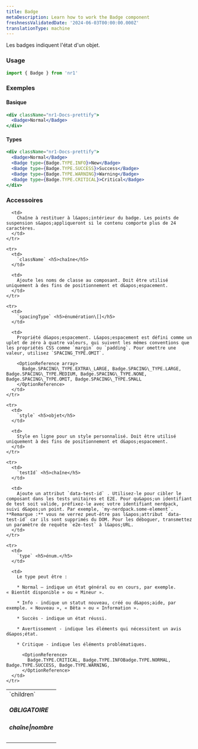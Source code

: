 ```yaml
---
title: Badge
metaDescription: Learn how to work the Badge component
freshnessValidatedDate: '2024-06-03T00:00:00.000Z'
translationType: machine
---
```


Les badges indiquent l&apos;état d&apos;un objet.

### Usage

```jsx
import { Badge } from 'nr1'
```

### Exemples

#### Basique

```jsx
<div className="nr1-Docs-prettify">
  <Badge>Normal</Badge>
</div>
```

#### Types

```jsx
<div className="nr1-Docs-prettify">
  <Badge>Normal</Badge>
  <Badge type={Badge.TYPE.INFO}>New</Badge>
  <Badge type={Badge.TYPE.SUCCESS}>Success</Badge>
  <Badge type={Badge.TYPE.WARNING}>Warning</Badge>
  <Badge type={Badge.TYPE.CRITICAL}>Critical</Badge>
</div>
```

### Accessoires

<table>
  <tbody>
    <tr>
      <td>
        `children` <h5>OBLIGATOIRE</h5><h5>chaîne|nombre</h5>
      </td>

      <td>
        Chaîne à restituer à l&apos;intérieur du badge. Les points de suspension s&apos;appliqueront si le contenu comporte plus de 24 caractères.
      </td>
    </tr>

    <tr>
      <td>
        `className` <h5>chaîne</h5>
      </td>

      <td>
        Ajoute les noms de classe au composant. Doit être utilisé uniquement à des fins de positionnement et d&apos;espacement.
      </td>
    </tr>

    <tr>
      <td>
        `spacingType` <h5>énumération\[]</h5>
      </td>

      <td>
        Propriété d&apos;espacement. L&apos;espacement est défini comme un uplet de zéro à quatre valeurs, qui suivent les mêmes conventions que les propriétés CSS comme `margin` ou `padding`. Pour omettre une valeur, utilisez `SPACING_TYPE.OMIT`.

        <OptionReference array>
          Badge.SPACING\_TYPE.EXTRA\_LARGE, Badge.SPACING\_TYPE.LARGE, Badge.SPACING\_TYPE.MEDIUM, Badge.SPACING\_TYPE.NONE, Badge.SPACING\_TYPE.OMIT, Badge.SPACING\_TYPE.SMALL
        </OptionReference>
      </td>
    </tr>

    <tr>
      <td>
        `style` <h5>objet</h5>
      </td>

      <td>
        Style en ligne pour un style personnalisé. Doit être utilisé uniquement à des fins de positionnement et d&apos;espacement.
      </td>
    </tr>

    <tr>
      <td>
        `testId` <h5>chaîne</h5>
      </td>

      <td>
        Ajoute un attribut `data-test-id` . Utilisez-le pour cibler le composant dans les tests unitaires et E2E. Pour qu&apos;un identifiant de test soit valide, préfixez-le avec votre identifiant nerdpack, suivi d&apos;un point. Par exemple, `my-nerdpack.some-element`. **Remarque :** vous ne verrez peut-être pas l&apos;attribut `data-test-id` car ils sont supprimés du DOM. Pour les déboguer, transmettez un paramètre de requête `e2e-test` à l&apos;URL.
      </td>
    </tr>

    <tr>
      <td>
        `type` <h5>énum.</h5>
      </td>

      <td>
        Le type peut être :

        * Normal — indique un état général ou en cours, par exemple. « Bientôt disponible » ou « Mineur ».

        * Info - indique un statut nouveau, créé ou d&apos;aide, par exemple. « Nouveau », « Bêta » ou « Information ».

        * Succès - indique un état réussi.

        * Avertissement - indique les éléments qui nécessitent un avis d&apos;état.

        * Critique - indique les éléments problématiques.

          <OptionReference>
            Badge.TYPE.CRITICAL, Badge.TYPE.INFOBadge.TYPE.NORMAL, Badge.TYPE.SUCCESS, Badge.TYPE.WARNING,
          </OptionReference>
      </td>
    </tr>
  </tbody>
</table>